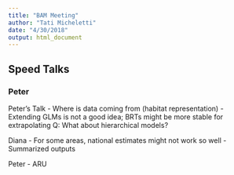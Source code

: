 ```yaml
---
title: "BAM Meeting"
author: "Tati Micheletti"
date: "4/30/2018"
output: html_document
---
```


## Speed Talks

### Peter

Peter's Talk
- Where is data coming from (habitat representation)
- Extending GLMs is not a good idea; BRTs might be more stable for extrapolating
Q: What about hierarchical models?

Diana
- For some areas, national estimates might not work so well
- Summarized outputs

Peter
- ARU 